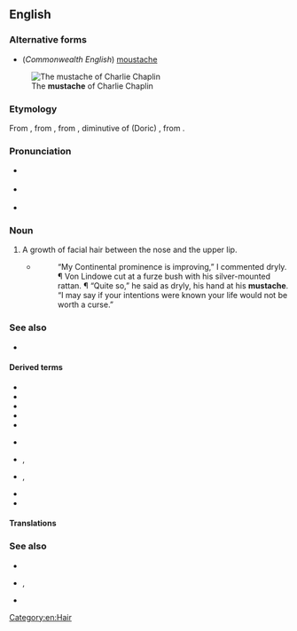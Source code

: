 ==English==

===Alternative forms===
* (''Commonwealth English'') [[moustache]]
[[File:DieFilmwoche1928 6.png|thumb|The '''mustache''' of Charlie Chaplin]]

===Etymology===
From {{etyl|fr|en}} {{m|fr|moustache}}, from {{etyl|it|en}} {{m|it|mostaccio}}, from {{etyl|gkm|en}} {{m|el|μουστάκιον}}, diminutive of (Doric) {{etyl|grc|en}} {{m|grc|μύσταξ||upper lip}}, from {{etyl|ine-pro|en}} {{m|ine-pro|*mendʰ-||to chew}}.

===Pronunciation===
* {{a|US}} {{IPA|/ˈmʌstæʃ/|lang=en}}
* {{a|RP}} {{IPA|/məsˈtɑːʃ/|lang=en}}
* {{audio|En-us-mustache.ogg|Audio (US)|lang=en}}

===Noun===
{{en-noun}}

# A growth of facial hair between the nose and the upper lip.
#* {{RQ:Frgsn Zlnstn|IV}}
#*: “My Continental prominence is improving,” I commented dryly. ¶ Von Lindowe cut at a furze bush with his silver-mounted rattan. ¶ “Quite so,” he said as dryly, his hand at his '''mustache'''. “I may say if your intentions were known your life would not be worth a curse.”

===See also===
* {{l|en|mustachio}}

====Derived terms====
{{der-top}}
* {{l|en|Charlie Chaplin mustache}}
* {{l|en|Fu Manchu mustache}}
* {{l|en|handlebar mustache}}
* {{l|en|Hitler mustache}}
* {{l|en|molestache}}
{{der-mid}}
* {{l|en|mustache ride}}
* {{l|en|stache}}, {{l|en|'stache}}
* {{l|en|tache}}, {{l|en|'tache}}
* {{l|en|toothbrush mustache}}
* {{l|en|Zapata mustache}}
{{der-bottom}}

====Translations====
{{trans-see|moustache}}

===See also===
* {{l|en|beard}}
* {{l|en|sideburn}}, {{l|en|sideboard}}
* {{l|en|whisker}}

[[Category:en:Hair]]